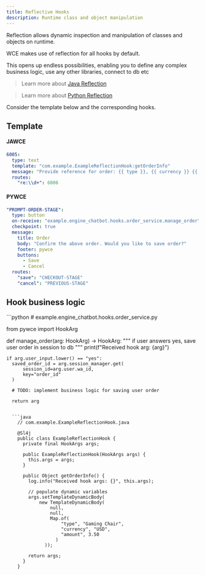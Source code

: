 ```yaml
---
title: Reflective Hooks
description: Runtime class and object manipulation
---
```


Reflection allows dynamic inspection and manipulation of classes and objects on runtime.

WCE makes use of reflection for all hooks by default.

This opens up endless possibilities, enabling you to define any complex business logic, use any other libraries, connect to db etc

> Learn more about [Java Reflection](https://docs.oracle.com/javase/tutorial/reflect/)

> Learn more about [Python Reflection](https://gamedevacademy.org/python-reflection-tutorial-complete-guide/)

Consider the template below and the corresponding hooks.

## Template

#### JAWCE

```yaml
6005:
  type: text
  template: "com.example.ExampleReflectionHook:getOrderInfo"
  message: "Provide reference for order: {{ type }}, {{ currency }} {{ amount }}"
  routes:
    "re:\\d+": 6006
```

#### PYWCE

```yaml
"PROMPT-ORDER-STAGE":
  type: button
  on-receive: "example.engine_chatbot.hooks.order_service.manage_order"
  checkpoint: true
  message:
    title: Order
    body: "Confirm the above order. Would you like to save order?"
    footer: pywce
    buttons:
      - Save
      - Cancel
  routes:
    "save": "CHECKOUT-STAGE"
    "cancel": "PREVIOUS-STAGE"
```

## Hook business logic

<CodeGroup title="Business Logic">
  ```python
  # example.engine_chatbot.hooks.order_service.py

  from pywce import HookArg

  def manage_order(arg: HookArg) -> HookArg:
    """
    if user answers yes, save user order in session to db
    """
    print(f"Received hook arg: {arg}")

    if arg.user_input.lower() == "yes":
      saved_order_id = arg.session_manager.get(
          session_id=arg.user.wa_id,
          key="order_id"
      )

      # TODO: implement business logic for saving user order

      return arg
```

  ```java
    // com.example.ExampleReflectionHook.java

    @Sl4j
    public class ExampleReflectionHook {
      private final HookArgs args;

      public ExampleReflectionHook(HookArgs args) {
        this.args = args;
      }

      public Object getOrderInfo() {
        log.info("Received hook args: {}", this.args);

        // populate dynamic variables
        args.setTemplateDynamicBody(
            new TemplateDynamicBody(
                null,
                null,
                Map.of(
                    "type", "Gaming Chair",
                    "currency", "USD",
                    "amount", 3.50
                  )
              ));

        return args;
      }
    }

```

</CodeGroup>
